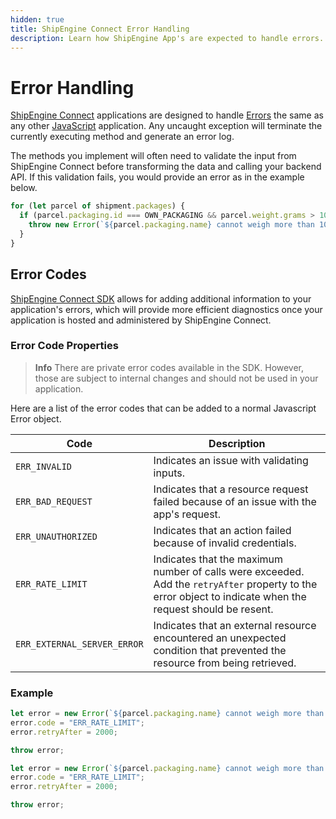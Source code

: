 ```yaml
---
hidden: true
title: ShipEngine Connect Error Handling
description: Learn how ShipEngine App's are expected to handle errors.
---
```




Error Handling
=============

[ShipEngine Connect](./index.mdx) applications are designed to handle [Errors](https://developer.mozilla.org/en-US/docs/Web/JavaScript/Reference/Global_Objects/Error) the same as any other [JavaScript](https://developer.mozilla.org/en-US/docs/Web/JavaScript) application. Any uncaught exception will terminate the currently executing method and generate an error log.

The methods you implement will often need to validate the input from ShipEngine Connect before transforming the data and calling your backend API. If this validation fails, you would provide an error as in the example below.

```javascript highlights="3"
for (let parcel of shipment.packages) {
  if (parcel.packaging.id === OWN_PACKAGING && parcel.weight.grams > 100000) {
    throw new Error(`${parcel.packaging.name} cannot weigh more than 100 kilograms`);
  }
}
```

Error Codes
-----------
[ShipEngine Connect SDK](sdk.mdx) allows for adding additional information to your application's errors, which will provide more efficient diagnostics once your application is hosted
and administered by ShipEngine Connect.




### Error Code Properties

> **Info**
> There are private error codes available in the SDK. However, those are subject to internal changes and should not be used in your application.

Here are a list of the error codes that can be added to a normal Javascript Error object.

| Code                        | Description |
| -----                       | ----------- |
| `ERR_INVALID`               | Indicates an issue with validating inputs. |
| `ERR_BAD_REQUEST`           | Indicates that a resource request failed because of an issue with the app's request. |
| `ERR_UNAUTHORIZED`          | Indicates that an action failed because of invalid credentials. |
| `ERR_RATE_LIMIT`            | Indicates that the maximum number of calls were exceeded. Add the `retryAfter` property to the error object to indicate when the request should be resent. |
| `ERR_EXTERNAL_SERVER_ERROR` | Indicates that an external resource encountered an unexpected condition that prevented the resource from being retrieved. |

### Example

```javascript
let error = new Error(`${parcel.packaging.name} cannot weigh more than 100 kilograms`);
error.code = "ERR_RATE_LIMIT";
error.retryAfter = 2000;

throw error;
```

```typescript
let error = new Error(`${parcel.packaging.name} cannot weigh more than 100 kilograms`) as ShipEngineError;
error.code = "ERR_RATE_LIMIT";
error.retryAfter = 2000;

throw error;
```

<Pager prev="./typescript.mdx" prevTitle="Developing in TypeScript" next="./sandbox.mdx" nextTitle="Sandbox" />
